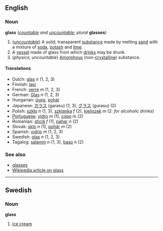 ==English==
===Noun===
'''glass''' (''[[countable]] and [[uncountable]]''; ''plural'' '''glasses''')

#(''[[uncountable]]'') A solid, transparent [[substance]] made by melting [[sand]] with a mixture of [[soda]], [[potash]] and [[lime]].
# A [[vessel]] made of glass from which [[drink]]s may be drunk.
# (''physics''; ''uncountable'') [[Amorphous]] (non-[[crystalline]]) substance.

====Translations====
*Dutch: [[glas]] ''n'' (1, 2, 3)
*Finnish: [[lasi]]
*French: [[verre]] ''m'' (1, 2, 3)
*German: [[Glas]] ''n'' (1, 2, 3)
*Hungarian: [[üveg]], [[pohár]]
*Japanese: [[ガラス]] (garasu) (1, 3), [[グラス]] (gurasu) (2)
*Polish: [[szkło]] ''n'' (1, 3), [[szklanka]] ''f'' (2), [[kieliszek]] ''m'' (2: ''for alcoholic drinks'')
*[[Portuguese]]: [[vidro]] ''m'' (1), [[copo]] ''m'' (2)
*Romanian: [[sticlă]] ''f'' (1), [[pahar]] ''n'' (2)
*Slovak: [[sklo#Slovak|sklo]] ''n'' (1), [[pohár#Slovak|pohár]] ''m'' (2)
*Spanish: [[vidrio]] ''m'' (1, 2, 3)
*Swedish: [[glas]] ''n'' (1, 2, 3)
*Tagalog: [[salamin]] ''n'' (1, 3), [[baso]] ''n'' (2)

===See also===
*[[glasses]]
*[[w:Glass|Wikipedia article on glass]]

----
==Swedish==
===Noun===
'''glass'''

#[[ice cream]]